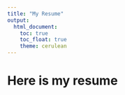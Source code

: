 ```yaml
---
title: "My Resume"
output: 
  html_document:
    toc: true
    toc_float: true
    theme: cerulean
---
```


# Here is my resume


